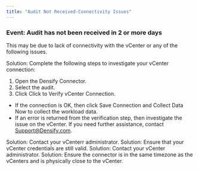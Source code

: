 ```yaml
---
title: "Audit Not Received-Connectivity Issues"
---
```


### Event: Audit has not been received in 2 or more days

This may be due to lack of connectivity with the vCenter or any of the following issues.

<Accordion title="Cause: Connectivity to the vCenter Server">
Solution: Complete the following steps to investigate your vCenter connection:

1. Open the Densify Connector.
2. Select the audit.
3. Click Click to Verify vCenter Connection.

* If the connection is OK, then click Save Connection and Collect Data Now to collect the workload data.
* If an error is returned from the verification step, then investigate the issue on the vCenter. If you need further assistance, contact [Support@Densify.com](mailto:Support@Densify.com).
</Accordion>

<Accordion title="Cause: Problem with the vCenter , e.g. offline">
Solution: Contact your vCenterr administrator.
</Accordion>

<Accordion title="Cause: Problem with your vCenter credentials">
Solution: Ensure that your vCenter credentials are still valid.
</Accordion>

<Accordion title="Cause: The vCenter API subsystem is not responding">
Solution: Contact your vCenter administrator.
</Accordion>

<Accordion title="Cause: Performance/location of the Densify Connector">
Solution: Ensure the connector is in the same timezone as the vCenters and is physically close to the vCenter.
</Accordion>

